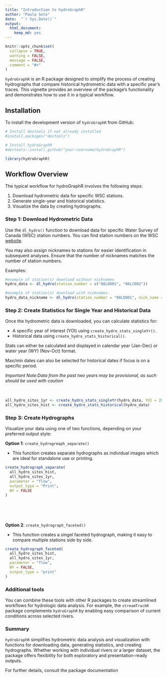```yaml
---
title: "Introduction to hydroGraphR"
author: "Paula Soto"
date:  "`r Sys.Date()`"
output: 
  html_document:
    keep_md: yes
---
```


```r
knitr::opts_chunk$set(
  collapse = TRUE,
  warning = FALSE,
  message = FALSE,
  comment = "#>"
)
```


`hydroGraphR` is an R package designed to simplify the process of creating hydrographs that compare historical hydrometric data with a specific year's traces. This vignette provides an overview of the package's functionality and demonstrates how to use it in a typical workflow.

## Installation

To install the development version of `hydroGraphR` from GitHub:


```r

# Install devtools if not already installed
#install.packages("devtools")

# Install hydroGraphR
#devtools::install_github("your-username/hydroGraphR")

library(hydroGraphR)


```

## Workflow Overview

The typical workflow for hydroGraphR involves the following steps:

1. Download hydrometric data for specific WSC stations.
2. Generate single-year and historical statistics.
3. Visualize the data by creating hydrographs.

### Step 1: Download Hydrometric Data

Use the `dl_hydro()` function to download data for specific Water Survey of Canada (WSC) station numbers. You can find station numbers on the WSC [website](https://wateroffice.ec.gc.ca/search/real_time_e.html). 

You may also assign nicknames to stations for easier identification in subsequent analyses. Ensure that the number of nicknames matches the number of station numbers. 

Examples:

```r
#example of station(s) download without nicknames
hydro_data <- dl_hydro(station_number = c("08LD001", "08LC002"))

#example of station(s) download with nicknames. 
hydro_data_nickname <- dl_hydro(station_number = "08LD001", nick_name = "Adams River")
```

### Step 2: Create Statistics for Single Year and Historical Data

Once the hydrometric data is downloaded, you can calculate statistics for: 

- A specific year of interest (YOI) using `create_hydro_stats_singleYr()`.
- Historical data using `create_hydro_stats_historical()`. 

Stats can either be calculated and displayed in calendar year (Jan-Dec) or water year (WY) (Nov-Oct) format.

Max/min dates can also be selected for historical dates if focus is on a specific period. 

*Important Note:Data from the past two years may be provisional, as such should be used with caution*
<br><br><br>


```r
all_hydro_sites_1yr <- create_hydro_stats_singleYr(hydro_data, YOI = 2021, WY = FALSE) # Calendar year
all_hydro_sites_hist <- create_hydro_stats_historical(hydro_data)


```

### Step 3: Create  Hydrographs

Visualize your data using one of two functions, depending on your preferred output style:

**Option 1**: `create_hydrogreaph_separate()`

- This function creates separate hydrographs as individual images which are ideal for standalone use or printing. 

```r

create_hydrograph_separate(
  all_hydro_sites_hist,
  all_hydro_sites_1yr,
  parameter = "flow",
  output_type = "Print",
  WY = FALSE
)

```
<br><br><br>

**Option 2**: `create_hydrograph_faceted()`

- This function creates a singel faceted hydrograph, making it easy to compare multiple stations side by side. 


```r

create_hydrograph_faceted(
  all_hydro_sites_hist,
  all_hydro_sites_1yr,
  parameter = "flow",
  WY = FALSE,
  output_type = "print"
)
```



### Additional tools

You can combine these tools with other R packages to create streamlined workflows for hydrologic data analysis. For example, the `streamTrackR` package complements `hydroGraphR` by enabling easy comparison of current conditions across selected rivers.


### Summary

`hydroGraphR` simplifies hydrometric data analysis and visualization with functions for downloading data, generating statistics, and creating hydrographs. Whether working with individual rivers or a larger dataset, the package offers flexibility for both exploratory and presentation-ready outputs.

For further details, consult the package documentation
